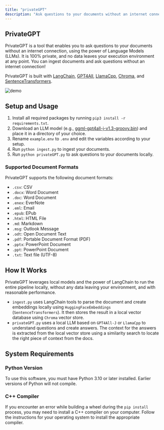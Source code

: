 ```yaml
---
title: "privateGPT"
description: "Ask questions to your documents without an internet connection, using the power of LLMs. 100% private, no data leaves your execution environment at any point."
---
```


## PrivateGPT

PrivateGPT is a tool that enables you to ask questions to your documents without an internet connection, using the power of Language Models (LLMs). It is 100% private, and no data leaves your execution environment at any point. You can ingest documents and ask questions without an internet connection!

PrivateGPT is built with [LangChain](https://github.com/hwchase17/langchain), [GPT4All](https://github.com/nomic-ai/gpt4all), [LlamaCpp](https://github.com/ggerganov/llama.cpp), [Chroma](https://www.trychroma.com/), and [SentenceTransformers](https://www.sbert.net/).

![demo](https://user-images.githubusercontent.com/721666/236942256-985801c9-25b9-48ef-80be-3acbb4575164.png)

## Setup and Usage

1. Install all required packages by running `pip3 install -r requirements.txt`.
2. Download an LLM model (e.g., [ggml-gpt4all-j-v1.3-groovy.bin](https://gpt4all.io/models/ggml-gpt4all-j-v1.3-groovy.bin)) and place it in a directory of your choice.
3. Rename `example.env` to `.env` and edit the variables according to your setup.
4. Run `python ingest.py` to ingest your documents.
5. Run `python privateGPT.py` to ask questions to your documents locally.

### Supported Document Formats

PrivateGPT supports the following document formats:

- `.csv`: CSV
- `.docx`: Word Document
- `.doc`: Word Document
- `.enex`: EverNote
- `.eml`: Email
- `.epub`: EPub
- `.html`: HTML File
- `.md`: Markdown
- `.msg`: Outlook Message
- `.odt`: Open Document Text
- `.pdf`: Portable Document Format (PDF)
- `.pptx`: PowerPoint Document
- `.ppt`: PowerPoint Document
- `.txt`: Text file (UTF-8)

## How It Works

PrivateGPT leverages local models and the power of LangChain to run the entire pipeline locally, without any data leaving your environment, and with reasonable performance.

- `ingest.py` uses LangChain tools to parse the document and create embeddings locally using `HuggingFaceEmbeddings` (`SentenceTransformers`). It then stores the result in a local vector database using `Chroma` vector store.
- `privateGPT.py` uses a local LLM based on `GPT4All-J` or `LlamaCpp` to understand questions and create answers. The context for the answers is extracted from the local vector store using a similarity search to locate the right piece of context from the docs.

## System Requirements

### Python Version

To use this software, you must have Python 3.10 or later installed. Earlier versions of Python will not compile.

### C++ Compiler

If you encounter an error while building a wheel during the `pip install` process, you may need to install a C++ compiler on your computer. Follow the instructions for your operating system to install the appropriate compiler.